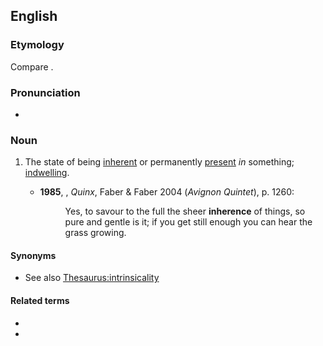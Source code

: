 ==English==
{{wikipedia}}

===Etymology===
Compare {{cog|fr|inhérence}}.

===Pronunciation===
* {{a|UK}} {{IPA|/ɪnˈhɪəɹəns/|lang=en}}

===Noun===
{{en-noun|-|s}}

# The state of being [[inherent]] or permanently [[present]] ''in'' something; [[indwelling]].
#: {{rfquotek|lang=en|Jeremy Taylor}}
#* '''1985''', {{w|Lawrence Durrell}}, ''Quinx'', Faber & Faber 2004 (''Avignon Quintet''), p. 1260:
#*: Yes, to savour to the full the sheer '''inherence''' of things, so pure and gentle is it; if you get still enough you can hear the grass growing.

====Synonyms====
* See also [[Thesaurus:intrinsicality]]

====Related terms====
* {{l|en|inherency}}
* {{l|en|inherent}}